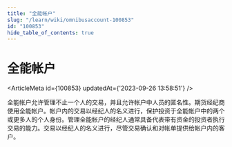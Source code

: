 ```yaml
---
title: "全能帐户"
slug: "/learn/wiki/omnibusaccount-100853"
id: "100853"
hide_table_of_contents: true
---
```



# 全能帐户

<ArticleMeta id={100853} updatedAt={'2023-09-26 13:58:51'} />
<div className='border-solid border-b border-t-0 my-4 border-[var(--ifm-color-gray-300)]' />

全能帐户允许管理不止一个人的交易，并且允许帐户中人员的匿名性。期货经纪商使用全能帐户。帐户内的交易以经纪人的名义进行，保护投资于全能帐户中的两个或更多人的个人身份。管理全能帐户的经纪人通常具备代表带有资金的投资者执行交易的能力。交易以经纪人的名义进行，尽管交易确认和对帐单提供给帐户内的客户。
